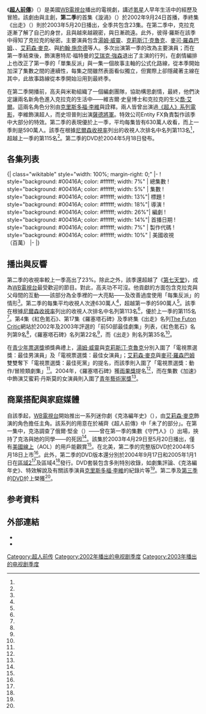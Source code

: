 {{Infobox television season
 |season_name  = 《超人前傳》第二季
 |eng_name         = {{lang|en|''Smallville'' (Season 2)}}
 |bgcolour     = #00416A
 |fgcolour     = white
 |image        = [[File:Smallville_s2.jpg|200px]]
 |caption      = DVD盒子
 |country      = [[美國|美國]]
 |network      = [[WB電視台|WB電視台]]
 |first_aired  = {{Start date|2002|9|24}}
 |last_aired   = {{End date|2003|5|20}}
 |num_episodes = 23
 |prev_season  = [[超人前傳_(第一季)|超人前傳 (第一季)]]
 |next_season  = [[超人前傳_(第三季)|超人前傳 (第三季)]]
 |episode_list = [[超人前傳集數列表|超人前傳集數列表]]
}}
《'''[[超人前傳|超人前傳]]'''》（{{lang-en|''Smallville''}}）是美國[[WB電視台|WB電視台]]播出的電視劇，講述[[氪星|氪星]]人{{link-en|克拉克·肯特 (超人前傳)|Clark Kent (Smallville)|克拉克·肯特}}早年生活中的經歷及冒險。該劇由{{link-en|阿爾弗雷德·高夫|Alfred Gough}}與{{link-en|麥爾斯·米勒|Miles Millar}}主創，'''第二季'''的首集《漩渦》（{{lang|en|''Vortex''}}）於2002年9月24日首播，季終集《出走》（{{lang|en|''Exodus''}}）則於2003年5月20日播出，全季共包含23集。在第二季中，克拉克逐漸了解了自己的身世，且與{{link-en|拉娜·藍 (超人前傳)|Lana Lang (Smallville)|拉娜·藍}}越來越親密，與{{link-en|克洛·蘇利文|Chloe Sullivan}}日漸疏遠。此外，彼得·羅斯在該季中得知了克拉克的秘密。主要演員包含[[湯姆·威靈|湯姆·威靈]]、[[克莉斯汀·克魯克|克莉斯汀·克魯克]]、[[麥可·羅森巴姆|麥可·羅森巴姆]]、{{link-en|山姆·瓊斯三世|Sam Jones III}}、[[艾莉森·麥克|艾莉森·麥克]]、{{link-en|安妮特·奧圖勒|Annette O'Toole}}與[[約翰·施奈德|約翰·施奈德]]等人。多次出演第一季的{{link-en|約翰·格洛弗 (演員)|John Glover (actor)|約翰·格洛弗}}改為主要演員；而在第一季結束後，飾演惠特尼·福特曼的[[埃瑞克·約翰遜|艾瑞克·強森]]退出了主演的行列，在劇情編排上也改正了第一季的「單集反派」與一集一個故事主軸的公式化路線，從本季開始加深了集數之間的連續性，每集之間雖然表面看似獨立，但實際上卻隱藏著主線在其中，此故事路線從本季開始沿用到最終季。

在第二季開播前，高夫與米勒組織了一個編劇團隊，協助構思劇情，最終，他們決定讓兩名新角色進入克拉克的生活中——維吉爾·史皇博士和克拉克的生父[[喬·艾爾|喬·艾爾]]。這兩名角色分別由[[克里斯多福·李維|克里斯多福·李維]]與{{link-en|泰倫斯·史坦普|Terence Stamp}}詮釋。兩人皆曾出演過[[超人系列電影|《超人》系列電影]]，李維飾演超人，而史坦普則出演[[薩德將軍|薩德將軍]]。特效公司Entity FX負責製作該季中大部分的特效。第二季的表現優於上一季，平均每集皆有630萬人收看，而上一季則是590萬人。該季在根據[[尼爾森收視率|尼爾森收視率]]列出的收視人次排名中名列第113名<ref name="Rate"/>，超越上一季的第115名<ref name="Nielsen"/>。第二季的DVD於2004年5月18日發布。

== 各集列表 ==
{{See also|超人前传集数列表}}

<onlyinclude>{| class="wikitable" style="width: 100%; margin-right: 0;"
|-
! style="background: #00416A; color: #ffffff; width: 7%" | 總集數
! style="background: #00416A; color: #ffffff; width: 5%" | 集數
! style="background: #00416A; color: #ffffff; width: 13%"| 標題
! style="background: #00416A; color: #ffffff; width: 18%"| 導演
! style="background: #00416A; color: #ffffff; width: 26%"| 編劇
! style="background: #00416A; color: #ffffff; width: 14%"| 首播日期
! style="background: #00416A; color: #ffffff; width: 7%" | 製作代碼
! style="background: #00416A; color: #ffffff; width: 10%" | 美國收視<br />（百萬）
|-
{{Episode list/sublist|超人前传 (第二季)
 |EpisodeNumber   = 22
 |EpisodeNumber2  = 1
 |Title           = {{lang|en|Vortex}}<br />漩渦
 |DirectedBy      = {{link-en|格雷格·貝蒙|Greg Beeman}}
 |WrittenBy       = 電視劇：菲利普·李文斯<br />故事：{{link-en|阿爾弗雷德·高夫|Alfred Gough}}、{{link-en|麥爾斯·米勒|Miles Millar}}
 |OriginalAirDate = {{Start date|2002|9|24}}
 |ProdCode        = 175051
 |LineColor       = 00416A
 |ShortSummary    = 延續第一季季終集《[[暴風雨_(超人前傳)|暴風雨]]》的劇情，克拉克救起了被捲入龍捲風的拉娜，將她送去醫院。當他去找家人時，發現藏在地窖的太空船不見了，並得知強納森為了追逐試圖揭發克拉克秘密的羅傑·尼克森（{{lang|en|Roger Nixon}}，{{link-en|湯姆·奧布萊恩|Tom O'Brien (actor)}}飾演）而衝了出去。路德豪宅的天花板塌陷時，萊克斯正猶豫要不要救他的父親。事後他對此感到深深的自責。萊克斯決定盡快動手術，不要讓李涅癱瘓。手術最終成功了，但李涅失明了。從天而降的{{link-en|流動房屋|Mobile home}}堵住了強納森與尼克森陷入的墓穴的入口。克拉克在兩人缺氧而死前趕到，但墓穴的隕石使他無力。尼克森利用這個弱點綁架克拉克。強納森追了上去，但在與尼克森打鬥時處於下風。在尼克森試圖殺害強納森時，萊克斯出手射殺了尼克森。
 |Viewers         = 8.7<ref name="tvtango"/>
}}
{{Episode list/sublist|超人前传 (第二季)
 |EpisodeNumber   = 23
 |EpisodeNumber2  = 2
 |Title           = {{lang|en|Heat}}<br />熱力
 |DirectedBy      = {{link-en|詹姆斯·馬歇爾 (導演)|James Marshall (director)|詹姆斯·馬歇爾}}
 |WrittenBy       = {{link-en|馬克·佛海登|Mark Verheiden}}
 |OriginalAirDate = {{Start date|2002|10|1}}
 |ProdCode        = 175052
 |LineColor       = 00416A
 |ShortSummary    = 在一波熱浪中，克拉克擁有了新的能力——從眼睛釋放出熱能。克拉克很快便發現，這項能力是在他受到[[性刺激|性刺激]]時才會顯現出來。隨著強納森的協助，克拉克逐漸懂得控制他的新能力。同時，萊克斯與德瑟瑞·艾金斯（{{lang|en|Desirée Atkins}}，[[克麗絲塔·艾倫|克麗絲塔·艾倫]]飾演）結婚，艾金斯也是克拉克的新生物學老師。德瑟瑞因受隕石的影響而能夠增加她散發出的費洛蒙，進而控制他人。德瑟瑞試圖在課堂上誘惑克拉克，希望他能聽命於她，但克拉克毫無感覺。因此，德瑟瑞轉而誘惑強納森，控制他去殺死萊克斯，讓她能夠繼承萊克斯的財產。克拉克出手阻止了一切。
 |Viewers         = 8.1<ref name="tvtango"/>
}}
{{Episode list/sublist|超人前传 (第二季)
 |EpisodeNumber   = 24
 |EpisodeNumber2  = 3
 |Title           = {{lang|en|Duplicity}}<br />兩面三刀
 |DirectedBy      = {{link-en|史蒂夫·麥納|Steve Miner}}
 |WrittenBy       = {{link-en|陶德·史拉夫金|Todd Slavkin}}、{{link-en|戴倫·史維莫|Darren Swimmer}}
 |OriginalAirDate = {{Start date|2002|10|8}}
 |ProdCode        = 175053
 |LineColor       = 00416A
 |ShortSummary    = 彼得無意間發現在暴風雨時落在玉米田的太空船，並計劃將故事出售給媒體。克拉克不顧父母的反對，決定告訴彼得他的秘密，以確保彼得不告訴任何人太空船的事。比起克拉克身為外星人的秘密，彼得更氣克拉克不對他坦白。史蒂芬·漢彌頓博士（{{lang|en|Dr. Steven Hamilton}}，{{link-en|喬·莫頓|Joe Morton}}飾演）因過度暴露於隕石之下而染上怪病，他偷走了太空船。當萊克斯拒絕相信他發現太空船時，漢彌頓博士轉而尋求萊諾的支持。發覺太空船需要用到鑰匙來開起後，漢彌頓博士綁架彼得，拼命尋找鑰匙的下落。漢彌頓博士威脅彼得的生命，千鈞一髮之際，克拉克趕到拯救了彼得。漢彌頓博士因被克拉克擊飛而打翻隕石製成的液體，吸入皮膚後加重了症狀而死。將太空船運回肯特農場後，克拉克與彼得言歸於好。
 |Viewers         = 8.8<ref name="tvtango"/>
}}
{{Episode list/sublist|超人前传 (第二季)
 |EpisodeNumber   = 25
 |EpisodeNumber2  = 4
 |Title           = {{lang|en|Red}}<br />紅色氪石
 |DirectedBy      = [[傑夫·伍爾諾|傑夫·伍爾諾]]
 |WrittenBy       = {{link-en|傑夫·羅伯|Jeph Loeb}}
 |OriginalAirDate = {{Start date|2002|10|15}}
 |ProdCode        = 175054
 |LineColor       = 00416A
 |ShortSummary    = 克拉克違反父親的意願，買下一枚價格不斐的戒指。殊不知，戒指鑲著一顆他前所未見的紅色隕石。紅色隕石影響了克拉克的心理，使他不再束縛自己的想法和行為。克拉克的行為開始變得脫序。克拉克在一次約拉娜出去約會時，拉娜表示她不喜歡他最近反常的表現，於是他約了另外一名女孩。他表達了他對父母的憤慨，不滿他們強迫自己過著農村生活，克拉克決定離開斯莫維爾鎮，用自己的能力賺大錢。彼得和強納森協力圍住克拉克，用綠色隕石使他無力，接著強納森揮起大錘將戒指擊碎。事後，克拉克試圖向父母道歉，但強納森懷疑那些話和那些行為正是克拉克的真實想法。
 |Viewers         = 8.9<ref name="tvtango"/>
}}
{{Episode list/sublist|超人前传 (第二季)
 |EpisodeNumber   = 26
 |EpisodeNumber2  = 5
 |Title           = {{lang|en|Nocturne}}<br />小夜曲
 |DirectedBy      = {{link-en|瑞克·華萊士|Rick Wallace}}
 |WrittenBy       = {{link-en|布萊恩·韋恩·彼得森|Brian Wayne Peterson|布萊恩·彼得森}}、凱利·薩德斯
 |OriginalAirDate = {{Start date|2002|10|22}}
 |ProdCode        = 175055
 |LineColor       = 00416A
 |ShortSummary    = 拉娜在前去她父母親的墳墓時，發現了一首留給她的情詩。這首詩由一名名叫拜倫·摩爾（{{lang|en|Byron Moore}}，[[西恩·法瑞斯|西恩·法瑞斯]]飾演）的男孩撰寫，他的父母從不允許他離開家中。克拉克與拉娜懷疑拜倫被虐待，但當警方登門拜訪時，他的父母表示他早就過世了。隔天，克拉克和彼得偷偷進入拜倫家中，發現拜倫被鎖在地下室。當拜倫照到陽光時，他變成一個擁有超人力量的暴力生物。據拜倫的母親透露，拜倫患有一種致命的疾病，且是李涅掌管的路瑟公司的其中一項計畫的實驗品之一。拜倫去找李涅，克拉克緊跟在後，把他扔在一個廢棄的井裡，讓他照不到陽光。克拉克將拜倫送往醫院。同時，瑪莎決定去擔任李涅的私人助理，讓強納森和克拉克感到十分不捨。
 |Viewers         = 8.3<ref name="tvtango"/>
}}
{{Episode list/sublist|超人前传 (第二季)
 |EpisodeNumber   = 27
 |EpisodeNumber2  = 6
 |Title           = {{lang|en|Redux}}<br />回家
 |DirectedBy      = {{link-en|克里斯·朗 (導演)|Chris Long (director)|克里斯·朗}}
 |WrittenBy       = {{link-en|羅素·福瑞德|Russel Friend}}、{{link-en|蓋瑞特·勒納|Garrett Lerner}}
 |OriginalAirDate = {{Start date|2002|10|29}}
 |ProdCode        = 227621
 |LineColor       = 00416A
 |ShortSummary    = 校內舉辦游泳比賽時，一名學生突然沉入水底，當克拉克把他救起來時，他已經老了60多歲。克拉克和克洛決定著手展開調查。他們發現了另一名學生克莉絲·派克（{{lang|en|Chrissy Parker}}，{{link-en|瑪姬·勞森|Maggie Lawson}}飾演）80年來周遭發生的種種類似事件，推斷她為了永保青春而從他人身上吸取生命力。克莉絲跟蹤新校長，克拉克及時抵達阻止了她。沒有新的受害者，克莉絲的身體開始急速衰老，化為灰燼。同時，相信自己父母是一對幸福的夫妻的拉娜，發現自己的母親與一名身分不明的男子的親密合照。拉娜請求萊克斯調查，最終發現這名男人可能是她的生父。
 |Viewers         = 8.2<ref name="tvtango"/>
}}
{{Episode list/sublist|超人前传 (第二季)
 |EpisodeNumber   = 28
 |EpisodeNumber2  = 7
 |Title           = {{lang|en|Lineage}}<br />血缘
 |DirectedBy      = 格雷格·貝蒙
 |WrittenBy       = 電視劇：{{link-en|肯尼斯·比勒|Kenneth Biller}}<br />故事：阿爾弗雷德·高夫、麥爾斯·米勒
 |OriginalAirDate = {{Start date|2002|11|5}}
 |ProdCode        = 175056
 |LineColor       = 00416A
 |ShortSummary    = 名叫瑞秋·鄧李維（{{lang|en|Rachel Dunleavy}}，布萊爾·布朗飾演）的婦人聲稱自己是克拉克的生母，而李涅是他的生父。克拉克發現了他收養過程的真相。克拉克駁回了他的說法，但瑞秋透過法律要求進行DNA試驗。克拉克與彼得潛入試驗DNA的實驗室，將其與彼得的口水掉包，使檢驗人員不知道他並非人類的真相。當結果非她所預期時，瑞秋綁架了萊克斯，努力逼迫李涅承認他與她的關係，且克拉克是他們的私生子。瑞秋在目睹前來營救萊克斯的克拉克的能力後，終於得知克拉克並非她的兒子。李涅後來對萊克斯坦承，他的確有過一名私生子，但在嬰兒時期便過世了。後來，李涅看著一只小盒子和一名男孩的照片。同時，拉娜找到了照片中的男人亨利·史摩（{{lang|en|Henry Small}}），史摩最終同意進行DNA試驗，以確認自己究竟是不是拉娜的生父。
 |Viewers         = 9.4<ref name="tvtango"/>
}}
{{Episode list/sublist|超人前传 (第二季)
 |EpisodeNumber   = 29
 |EpisodeNumber2  = 8
 |Title           = {{lang|en|Ryan}}<br />萊恩回來了
 |DirectedBy      = {{link-en|特倫斯·奧哈拉|Terrence O'Hara}}
 |WrittenBy       = 菲利普·李文斯
 |OriginalAirDate = {{Start date|2002|11|12}}
 |ProdCode        = 175057
 |LineColor       = 00416A
 |ShortSummary    = 萊恩（{{lang|en|Ryan}}，曾出現在第一季的劇集《迷途的羔羊》中）的阿姨因無法承受他的秘密而放棄了他。在接到萊恩的求救電話後，克拉克從一家研究機構夏之森（{{lang|en|Summerholt}}）救出了被當作研究對象的萊恩，並將他帶回斯莫維爾鎮。克拉克很快便發現，萊恩的大腦裡長了腫瘤，活不久了。克拉克試了各種方法來挽救萊恩的性命，最終仍然無力回天。
 |Viewers         = 7.4<ref name="tvtango"/>
}}
{{Episode list/sublist|超人前传 (第二季)
 |EpisodeNumber   = 30
 |EpisodeNumber2  = 9
 |Title           = {{lang|en|Dichotic}}<br />二重化身
 |DirectedBy      = {{link-en|克雷格·查斯克|Craig Zisk}}
 |WrittenBy       = 馬克·佛海登
 |OriginalAirDate = {{Start date|2002|11|19}}
 |ProdCode        = 175058
 |LineColor       = 00416A
 |ShortSummary    = 資優生伊恩·藍道（{{lang|en|Ian Randall}}，[[喬納森·泰勒·托馬斯|喬納森·泰勒·托馬斯]]飾演）擁有分裂出多個自己的能力。他利用自己的能力同時接受多項額外課程，並同時與拉娜和克洛約會。克拉克和彼得揭發了他的秘密，使他決定下手殺了拉娜與克洛。克拉克阻止了伊恩。同時，萊克斯參加了情緒管理的課程，並在那裡遇見了海倫·布萊斯醫生（{{lang|en|Dr. Helen Bryce}}），對她頗有好感。
 |Viewers         = 8.3<ref name="tvtango"/>
}}
{{Episode list/sublist|超人前传 (第二季)
 |EpisodeNumber   = 31
 |EpisodeNumber2  = 10
 |Title           = {{lang|en|Skinwalker}}<br />化獸人
 |DirectedBy      = {{link-en|瑪莉塔·葛拉比亞克|Marita Grabiak}}
 |WrittenBy       = 電視劇：布萊恩·彼得森、凱利·薩德斯<br />故事：馬克·沃蕭
 |OriginalAirDate = {{Start date|2002|11|26}}
 |ProdCode        = 175059
 |LineColor       = 00416A
 |ShortSummary    = 克拉克陷入了位於路德公司的工地下的一座原住民洞穴科瓦奇洞穴（{{lang|en|Kawatche Caves}}），並在洞穴牆壁上發現氪星符號。克拉克從當地的原住民約瑟夫·威洛布魯克（{{lang|en|Joseph Willowbrook}}）和他的孫女凱拉（{{lang|en|Kyla}}）口中得知了原住民流傳的傳說——一位身懷超能力的英雄納曼（{{lang|en|Naman}}）將拯救世界，讓克拉克開始懷疑自己是否正是傳說中的納曼。為了拯救洞穴，凱拉試圖使用她的能力——變化成動物——來趕跑路德公司，但在攻擊李涅時因受重傷而死。
 |Viewers         = 8.6<ref name="tvtango"/>
}}
{{Episode list/sublist|超人前传 (第二季)
 |EpisodeNumber   = 32
 |EpisodeNumber2  = 11
 |Title           = {{lang|en|Visage}}<br />同面異心
 |DirectedBy      = 威廉·蓋瑞提
 |WrittenBy       = 陶德·史拉夫金、戴倫·史維莫
 |OriginalAirDate = {{Start date|2003|1|14}}
 |ProdCode        = 175060
 |LineColor       = 00416A
 |ShortSummary    = 惠特尼·福特曼回到了斯莫維爾鎮，並聲稱在出任務時受傷而失去部分記憶。因此，他試圖與拉娜繼續交往，並不記得拉娜寄去的分手信。由於不忍心傷害他，拉娜便順著惠特尼的意與他繼續交往，但克拉克發現，惠特尼實際上是由蒂娜·格里爾（{{lang|en|Tina Greer}}，曾出現在第一季的劇集《X光》）所假扮的。當克拉克與蒂娜對峙時，蒂娜用隕石使他無力。克拉克在地窖動彈不得，但太空船救了他，消除了隕石對他的影響。在打鬥中，蒂娜不慎被一根突出物貫穿胸膛而死。隨後，眾人得知了真正的惠特尼陣亡的消息。
 |Viewers         = 7.3<ref name="tvtango"/>
}}
{{Episode list/sublist|超人前传 (第二季)
 |EpisodeNumber   = 33
 |EpisodeNumber2  = 12
 |Title           = {{lang|en|Insurgence}}<br />背叛
 |DirectedBy      = 詹姆斯·馬歇爾
 |WrittenBy       = 肯尼斯·比勒、傑夫·羅伯
 |OriginalAirDate = {{Start date|2003|1|21}}
 |ProdCode        = 175062
 |LineColor       = 00416A
 |ShortSummary    = 萊克斯在一場競標中敗給李涅，並發現他的辦公室裡裝滿了竊聽裝置。萊克斯聘請人來在路德公司總部裝設竊聽器，但當他得知瑪莎和李涅即將到達時命令他們終止行動。然而，受僱的團隊不打算空手而回，企圖搶走保險箱內的物品，不願中止，挾持了前來的瑪莎和李涅。瑪莎在成為人質的同時發現，李涅持續暗中調查克拉克，將克拉克的資料存放在保險箱中。克拉克趕來，瑪莎偷偷要他燒毀那些資料。瑪莎還順手偷走了八角盤，在事後將它藏在廚房的麵粉罐中。
 |Viewers         = 6.6<ref name="tvtango"/>
}}
{{Episode list/sublist|超人前传 (第二季)
 |EpisodeNumber   = 34
 |EpisodeNumber2  = 13
 |Title           = {{lang|en|Suspect}}<br />疑犯
 |DirectedBy      = 格雷格·貝蒙
 |WrittenBy       = 馬克·佛海登、菲利普·李文斯
 |OriginalAirDate = {{Start date|2003|1|28}}
 |ProdCode        = 175061
 |LineColor       = 00416A
 |ShortSummary    = 李涅在路德豪宅中被人槍擊，性命垂危。嫌犯有好幾人，且每人皆有動機置李涅於死地，而其中就屬在卡車上被發現時，不省人事、手持一把槍的強納森嫌疑最大。經克拉克和彼得調查後，發現真正的兇手其實是伊森警官（{{lang|en|Sheriff Ethan}}）。伊森為了脫離李涅的掌控而試圖殺死他。
 |Viewers         = 7.5<ref name="tvtango"/>
}}
{{Episode list/sublist|超人前传 (第二季)
 |EpisodeNumber   = 35
 |EpisodeNumber2  = 14
 |Title           = {{lang|en|Rush}}<br />膽大包天
 |DirectedBy      = {{link-en|瑞克·羅森塔爾|Rick Rosenthal}}
 |WrittenBy       = 陶德·史拉夫金、戴倫·史維莫
 |OriginalAirDate = {{Start date|2003|2|4}}
 |ProdCode        = 175063
 |LineColor       = 00416A
 |ShortSummary    = 寄生蟲從彼得和克洛的頸部鑽入體內，使他們的腎上腺素過量分泌。這會導致人們開始從事危險的行為。同時，克拉克終於開口約拉娜去約會，此舉使克洛妒意大發。彼得使用紅色隕石，讓克拉克加入他們的行列。克洛與克拉克發生親密關係，隕石在過程中湊巧離開了克拉克身旁，使他恢復理性。克拉克送他的兩個朋友去醫院，但這毀了他與拉娜的約會。萊克斯聘請研究古文字的權威佛雷德瑞克·華登博士（{{lang|en|Dr. Frederick Walden}}），來翻譯科瓦奇洞穴壁上的神祕文字。
 |Viewers         = 8.1<ref name="tvtango"/>
}}
{{Episode list/sublist|超人前传 (第二季)
 |EpisodeNumber   = 36
 |EpisodeNumber2  = 15
 |Title           = {{lang|en|Prodigal}}<br />浪子
 |DirectedBy      = 格雷格·貝蒙
 |WrittenBy       = 布萊恩·彼得森、凱利·薩德斯
 |OriginalAirDate = {{Start date|2003|2|11}}
 |ProdCode        = 175064
 |LineColor       = 00416A
 |ShortSummary    = 萊克斯發現他的同父異母兄弟盧卡斯（{{lang|en|Lucas}}）還活著。李涅一直監視著盧卡斯，並利用他來謀取萊克斯的資產，徹底擊垮萊克斯。身無分文且無家可歸的萊克斯借宿在克拉克家。盧卡斯對李涅的計劃感到不滿，且發現李涅其實沒瞎，他一直瞞著眾人。萊克斯精心設下的陷阱刺戳破了李涅的謊言，進而拿回了自己的資產。
 |Viewers         = 7.4<ref name="tvtango"/>
}}
{{Episode list/sublist|超人前传 (第二季)
 |EpisodeNumber   = 37
 |EpisodeNumber2  = 16
 |Title           = {{lang|en|Fever}}<br />熱病
 |DirectedBy      = 比爾·蓋瑞提
 |WrittenBy       = 馬修·奧村
 |OriginalAirDate = {{Start date|2003|2|18}}
 |ProdCode        = 175065
 |LineColor       = 00416A
 |ShortSummary    = 一直藏匿太空船鑰匙的瑪莎，在一次吸入隕石的粉塵時變得極度虛弱，一度停止呼吸。肯特牧場被封鎖，鑰匙被疾管局發現。同樣吸入隕石粉塵的克拉克也生病了。克拉克昏睡時，克洛讀了一封描述她真實感情的信，但克拉克在夢中喃喃念著拉娜的名字使克洛奪門而出。在驗血後，海倫·布萊斯醫生發現克拉克絕非平常人。強納森與克拉克開啟太空船來治癒克拉克與瑪莎。在瑪莎住院的同時，眾人得知了她懷孕的消息。
 |Viewers         = 7.9<ref name="tvtango"/>
}}
{{Episode list/sublist|超人前传 (第二季)
 |EpisodeNumber   = 38
 |EpisodeNumber2  = 17
 |Title           = {{lang|en|Rosetta}}<br />羅塞塔石碑
 |DirectedBy      = 詹姆斯·馬歇爾
 |WrittenBy       = 阿爾弗雷德·高夫、麥爾斯·米勒
 |OriginalAirDate = {{Start date|2003|2|25}}
 |ProdCode        = 175066
 |LineColor       = 00416A
 |ShortSummary    = 克拉克決定將鑰匙放入洞穴中的一個槽中。放上鑰匙後，那面牆灌輸克拉克解讀那些文字的能力。華登博士發現了鑰匙，並使用了它，然而龐大的資訊使他昏迷不醒。在家中，克拉克無故使用了能力，在穀倉上燒出一個符號。克拉克與維吉爾·史皇博士（{{lang|en|Dr. Virgil Swann}}，[[克里斯多福·李維|克里斯多福·李維]]飾演）聯繫，他告訴了克拉克有關克拉克的星球——[[氪星|氪星]]的事。克拉克與強納森使用太空船的鑰匙啟動太空船，發現了一個克拉克的生父留下的隱藏訊息——克拉克的命運是征服地球。
 |Viewers         = 8.7<ref name="tvtango"/>
}}
{{Episode list/sublist|超人前传 (第二季)
 |EpisodeNumber   = 39
 |EpisodeNumber2  = 18
 |Title           = {{lang|en|Visitor}}<br />外星訪客
 |DirectedBy      = 瑞克·羅森塔爾
 |WrittenBy       = 菲利普·李文斯
 |OriginalAirDate = {{Start date|2003|4|15}}
 |ProdCode        = 175067
 |LineColor       = 00416A
 |ShortSummary    = 克拉克的同學賽勒斯（{{lang|en|Cyrus}}）有著非比尋常的能力。克拉克發現，賽勒斯自認是在流星雨時落在地球上的外星人，導致他相信史皇博士的說法——克拉克是地球上唯一的氪星人——是錯誤的。賽勒斯建造了傳輸塔，打算與身在外星球的生父生母聯繫；但多項證據皆證實，賽勒斯只是一名人類。
 |Viewers         = 5.9<ref name="tvtango"/>
}}
{{Episode list/sublist|超人前传 (第二季)
 |EpisodeNumber   = 40
 |EpisodeNumber2  = 19
 |Title           = {{lang|en|Precipice}}<br />懸崖勒馬
 |DirectedBy      = {{link-en|湯瑪斯·J·懷特|Thomas J. Wright}}
 |WrittenBy       = 克林·卡本特
 |OriginalAirDate = {{Start date|2003|4|22}}
 |ProdCode        = 175068
 |LineColor       = 00416A
 |ShortSummary    = 拉娜被安迪·康納斯（{{lang|en|Andy Conners}}）騷擾，克拉克一怒之下將他打成重傷。當克拉克得知自己被起訴時，克拉克開始懷疑自己的本性，同時試著找方法和解。後來，克拉克發現，安迪所受的傷是偽造出來的。克拉克與克洛構思了一個計劃——透過拉娜來揭露安迪。同時，海倫的前男友保羅（{{lang|en|Paul}}）來到斯莫維爾鎮，打算贏回她的芳心。保羅將海倫關在病理間，並傷了她。萊克斯憑藉著自己的力量伸張了正義。最後，萊克斯向海倫求婚。
 |Viewers         = 6.7<ref name="tvtango"/>
}}
{{Episode list/sublist|超人前传 (第二季)
 |EpisodeNumber   = 41
 |EpisodeNumber2  = 20
 |Title           = {{lang|en|Witness}}<br />目擊證人
 |DirectedBy      = 瑞克·華萊士
 |WrittenBy       = 馬克·佛海登
 |OriginalAirDate = {{Start date|2003|4|29}}
 |ProdCode        = 175069
 |LineColor       = 00416A
 |ShortSummary    = 斯莫維爾高中的棒球員艾瑞克·馬什（{{lang|en|Eric Marsh}}）與另外兩名同夥洗劫了路德公司的運輸車，並偷走了一批精煉出來的隕石磚。克拉克出手阻止，但打不過他們。經後來的調查，艾瑞克和他的同夥持續製作液態的隕石，若將其吸入體內，便能擁有極大的力氣。強納森安慰並提醒了沮喪克拉克，儘管艾瑞克他們力大無窮，但他們沒有克拉克的其他能力。最後，克拉克成功制伏了三人。同時，李涅提供克洛主編的校刊《火炬》（{{lang|en|''Torch''}}）資金，並在《[[星球日報|星球日報]]》為她設立了一個專欄。
 |Viewers         = 6.5<ref name="tvtango"/>
}}
{{Episode list/sublist|超人前传 (第二季)
 |EpisodeNumber   = 42
 |EpisodeNumber2  = 21
 |Title           = {{lang|en|Accelerate}}<br />加速
 |DirectedBy      = 詹姆斯·馬歇爾
 |WrittenBy       = 電視劇：布萊恩·彼得森、凱利·薩德斯<br />故事：陶德·史拉夫金、戴倫·史維莫
 |OriginalAirDate = {{Start date|2003|5|6}}
 |ProdCode        = 175070
 |LineColor       = 00416A
 |ShortSummary    = 拉娜認為自己看見了鬼——六年前死去的兒時玩伴艾蜜莉·伊娃·丹斯莫（{{lang|en|Emily Eve Dinsmore}}）再次出現在她面前。克拉克自己也親眼看到了她。艾蜜莉有著非比尋常的移動速度，讓人有她瞬間消失的感覺。經過調查，克拉克發現艾蜜莉的父親利用隕石複製了已死去的艾蜜莉。複製人艾蜜莉的缺點是沒有是非對錯的觀念，險些殺死拉娜。克拉克到場救起了拉娜。同時，萊克斯開始準備與海倫的婚禮。
 |Viewers         = 7.0<ref name="tvtango"/>
}}
{{Episode list/sublist|超人前传 (第二季)
 |EpisodeNumber   = 43
 |EpisodeNumber2  = 22
 |Title           = {{lang|en|Calling}}<br />宣招
 |DirectedBy      = 特倫斯·奧哈拉
 |WrittenBy       = 肯尼斯·比勒
 |OriginalAirDate = {{Start date|2003|5|13}}
 |ProdCode        = 175071
 |LineColor       = 00416A
 |ShortSummary    = 華登博士醒了過來，並告訴萊克斯與李涅，克拉克是個需要立即殺死的外星人。拉娜顧及與克洛的友誼而對克拉克的戀情有所保留。在萊克斯的婚禮彩排的同時，克拉克與試圖殺死他的華登博士交手。最後，華登博士意外被炸死。拉娜來到肯特農場。克洛目睹了克拉克與拉娜接吻的畫面後淚流滿面，快步離開。克拉克聽見了來自地窖的神祕聲音。
 |Viewers         = 7.1<ref name="tvtango"/>
}}
{{Episode list/sublist|超人前传 (第二季)
 |EpisodeNumber   = 44
 |EpisodeNumber2  = 23
 |Title           = {{lang|en|Exodus}}<br />出走
 |DirectedBy      = 格雷格·貝蒙
 |WrittenBy       = 阿爾弗雷德·高夫、麥爾斯·米勒
 |OriginalAirDate = {{Start date|2003|5|20}}
 |ProdCode        = 175072
 |LineColor       = 00416A
 |ShortSummary    = 克拉克的生父喬·艾爾的意識告訴克拉克，他必須離開斯莫維爾鎮。因不想離開朋友及家人，克拉克偷走李涅用隕石製成的太空船鑰匙，並用其啟動太空船，藉此摧毀它。太空船爆炸引發的衝擊使在路上的強納森與瑪莎翻車，瑪莎因此流產。悲痛的克拉克使用紅色隕石，決定離開斯莫維爾鎮。在前往蜜月旅行的地點時，萊克斯醒來發現飛機正在下墜，而海倫與機組人員皆消失無蹤。
 |Viewers         = 7.5<ref name="tvtango"/>
}}
|}</onlyinclude>

== 播出與反響 ==

第二季的收視率較上一季高出了23%。除此之外，該季還超越了《[[第七天堂_(電視劇)|第七天堂]]》，成為[[WB電視台|WB電視台]]最受歡迎的節目。對此，高夫功不可沒。他貢獻的方面包含克拉克與父母間的互動——該部分為全季裡的一大亮點——及改善過度使用「每集反派」的情形<ref name="Goughonseason"/>。第二季的每集平均收視人次達630萬人<ref name="Rate"/>，超越第一季的590萬人<ref name="Nielsen"/>。該季在根據[[尼爾森收視率|尼爾森收視率]]列出的收視人次排名中名列第113名<ref name="Rate"/>，優於上一季的第115名<ref name="Nielsen"/>。第4集《紅色氪石》、第17集《羅塞塔石碑》及季終集《出走》名列[[The_Futon_Critic|The Futon Critic]]網站於2002年及2003年評選的「前50部最佳劇集」列表，《紅色氪石》名列第9名<ref name="The 50 Best Episodes of 2002 – #10–1"/>，《羅塞塔石碑》名列第22名<ref name="The 50 Best Episodes of 2003: #30–21"/>，而《出走》則名列第35名<ref name="The 50 Best Episodes of 2003: #40–31"/>。

在{{link-en|2003年青少年票選獎|2003 Teen Choice Awards|2003年}}[[青少年票選獎|青少年票選獎]]頒獎典禮上，[[湯姆·威靈|湯姆·威靈]]與[[克莉斯汀·克魯克|克莉斯汀·克魯克]]分別入圍了「電視票選獎：最佳男演員」及「電視票選獎：最佳女演員」；[[艾莉森·麥克|艾莉森·麥克]]與[[麥可·羅森巴姆|麥可·羅森巴姆]]雙雙奪下「電視票選獎：最佳死黨」的提名，而該季則入圍了「電視票選獎：動作/冒險類劇集」<ref name="2003 Teen Choice Awards"/>。2004年，《羅塞塔石碑》獲[[雨果獎|雨果獎]]{{link-en|雨果獎最佳戲劇表現獎|Hugo Award for Best Dramatic Presentation|最佳戲劇表現獎}}提名<ref name="2004 Hugo Awards"/>，而在集數《加速》中飾演艾蜜莉·丹斯莫的女演員{{link-en|喬黛爾·佛蘭|Jodelle Ferland}}則入圍了[[青年藝術家獎|青年藝術家獎]]<ref name="2004 Young Artist Awards"/>。

== 商業搭配與家庭媒體 ==

自該季起，[[WB電視台|WB電視台]]開始推出一系列迷你劇《克洛編年史》（{{lang|en|''Chloe Chronicles''}}），由[[艾莉森·麥克|艾莉森·麥克]]飾演的角色{{link-en|克洛·蘇利文|Chloe Sullivan}}擔任主角。該系列的用意在於補齊《超人前傳》中「未了的部分」。在第一集中，克洛調查了俄爾·堅金（{{lang|en|Earl Jenkins}}）——曾在第一季的集數《守門人》（{{lang|en|''Jitters''}}）出場，挾持了克洛與她的同學——的死因<ref name="Smallville: The Official Companion Season 2"/>{{rp|154–155}}。該集於2003年4月29日至5月20日播出，僅有[[美國線上|美國線上]]（AOL）的用戶能觀賞<ref name="Chloe Chronicles"/>。在北美，第二季的完整版DVD於2004年5月18日上市<ref name="DVD in North America"/>。此外，第二季的DVD版本還分別於2004年9月17日和2005年1月1日在[[DVD區域碼|區域2]]<ref name="DVD in Region 2"/>及區域4<ref name="DVD in Region 4"/>發行。DVD套裝包含多則特別收錄，如劇集評論、《克洛編年史》、特效解說及有關該季演員[[克里斯多福·李維|克里斯多福·李維]]的紀錄片等<ref name="Special features"/>。第二季及[[超人前傳_(第三季)|第三季]]的[[數碼多功能影音光碟|DVD]]於{{link-en|第31屆土星獎|31st Saturn Awards}}上榮獲{{link-en|土星獎最佳電視劇DVD獎|Saturn Award for Best Television DVD Release|最佳電視劇DVD獎}}<ref name="31st Saturn Awards"/>。

== 参考資料 ==
{{reflist|30em|refs=

<ref name="Rate">{{cite news |url=http://groups.google.com/group/rec.arts.tv/browse_thread/thread/ee82c0640bcaeb06/ |title=Nielsen's TOP 156 Shows for 2002–03 |publisher=Google |date=2003-05-20 |accessdate=2007-05-25 |deadurl=no |archiveurl=https://web.archive.org/web/20121102092505/http://groups.google.com/group/rec.arts.tv/browse_thread/thread/ee82c0640bcaeb06/ |archivedate=2012-11-02 }}</ref>

<ref name="Nielsen">{{cite news |url=http://www.usatoday.com/life/television/2002/2002-05-28-year-end-chart.htm |title=How did your favorite show rate |publisher=USA Today |date=2002-05-28 |accessdate=2007-05-25 |archiveurl=https://web.archive.org/web/20170629140636/http://usatoday30.usatoday.com/life/television/2002/2002-05-28-year-end-chart.htm |archivedate=2017-06-29 |deadurl=no }}</ref>

<ref name="tvtango">{{cite web |title=Episode List: Smallville – Season 2 |url=http://www.tvtango.com/series/smallville/episodes?filters%5Bday%5D=&filters%5Bseason%5D=2&filters%5Bbroadcast%5D=No&filters%5Bmedia%5D=&commit.x=13&commit.y=13 |publisher=TV Tango |accessdate=2014-05-17 |archiveurl=https://web.archive.org/web/20170630122153/http://www.tvtango.com/series/smallville/episodes?filters%5Bday%5D=&filters%5Bseason%5D=2&filters%5Bbroadcast%5D=No&filters%5Bmedia%5D=&commit.x=13&commit.y=13 |archivedate=2017-06-30 |deadurl=no }}</ref>

<ref name="Smallville: The Official Companion Season 2">{{cite book|author=Simpson, Paul |title=Smallville: The Official Companion Season 2 |url=https://archive.org/details/smallvilleseason0000simp |publisher=Titan Books |date=2005-03-01 |isbn=1-84023-947-6}}</ref>

<ref name="Chloe Chronicles">{{cite web |url=http://www.bbc.co.uk/cult/news/cult/2003/04/29/4108.shtml |title=America Online has teamed up with Warner Bros. Television and The WB Television Network to produce new mini-dramas to publicise Smallville. |publisher=BBC |date=2003-04-29 |accessdate=2008-03-23 |archiveurl=https://web.archive.org/web/20090104203201/http://www.bbc.co.uk/cult/news/cult/2003/04/29/4108.shtml |archivedate=2009-01-04 |deadurl=yes }}</ref>

<ref name="Goughonseason">{{cite web |last=Levin |first=Gary |url=http://www.usatoday.com/life/television/news/2002-11-25-smallville_x.htm |title='Smallville' is super for WB |publisher=Usatoday.Com |date=2002-11-25 |accessdate=2010-07-30 |archiveurl=https://web.archive.org/web/20170802172210/https://usatoday30.usatoday.com/life/television/news/2002-11-25-smallville_x.htm |archivedate=2017-08-02 |deadurl=no }}</ref>

<ref name="The 50 Best Episodes of 2002 – #10–1">{{cite web|url=http://www.thefutoncritic.com/reviews/2003/01/10/the-50-best-episodes-of-2002-number-10-1-15291/20030110_bestof2002/ |title=Rants & Reviews – The 50 Best Episodes of 2002 – #10–1 |publisher=TheFutonCritic.com |accessdate=2010-07-30}}</ref>

<ref name="The 50 Best Episodes of 2003: #30–21">{{cite web|url=http://www.thefutoncritic.com/reviews/2004/01/14/the-50-best-episodes-of-2003-number-30-21-16372/20040114_bestof2003/ |title=Rants & Reviews – The 50 Best Episodes of 2003: #30–21 |publisher=TheFutonCritic.com |accessdate=2010-07-30}}</ref>

<ref name="The 50 Best Episodes of 2003: #40–31">{{cite web|url=http://www.thefutoncritic.com/reviews/2004/01/13/the-50-best-episodes-of-2003-number-40-31-16368/20040113_bestof2003/ |title=Rants & Reviews – The 50 Best Episodes of 2003: #40–31 |publisher=TheFutonCritic.com |accessdate=2010-07-30}}</ref>

<ref name="2003 Teen Choice Awards">{{cite web |url=http://www.businesswire.com/news/home/20030617005309/en/America-Online-TEEN-PEOPLE-Announce-Nominees-2003 |title=America Online and TEEN PEOPLE Announce Nominees for THE 2003 TEEN CHOICE AWARDS on FOX |publisher=Business Wire |date=2003-06-17 |accessdate=2007-09-11 |archiveurl=https://web.archive.org/web/20170912191841/http://www.businesswire.com/news/home/20030617005309/en/America-Online-TEEN-PEOPLE-Announce-Nominees-2003 |archivedate=2017-09-12 |deadurl=no }}</ref>

<ref name="2004 Hugo Awards">{{cite web |url=http://dpsinfo.com/awardweb/hugos/2004.html |title=2004 Hugo Awards |publisher=Award Web |accessdate=2007-09-11 |archiveurl=https://web.archive.org/web/20170912192510/http://dpsinfo.com/awardweb/hugos/2004.html |archivedate=2017-09-12 |deadurl=yes }}</ref>

<ref name="2004 Young Artist Awards">{{cite web |url=http://www.youngartistawards.org/noms25.htm |title=25th Annual Young Artist Awards |publisher=Young Artist Awards |accessdate=2007-09-10 |deadurl=yes |archiveurl=https://www.webcitation.org/60msMQody?url=http://www.youngartistawards.org/noms25.htm |archivedate=2011-08-08 }}</ref>

<ref name="DVD in North America">{{cite web |url=http://www.amazon.com/dp/B0001JXPPC |title=Season 2 (Region 1) |publisher=Amazon |accessdate=2006-10-15 |archiveurl=https://web.archive.org/web/20160308020126/http://www.amazon.com/Smallville-Season-2-Tom-Welling/dp/B0001JXPPC |archivedate=2016-03-08 |deadurl=no }}</ref>

<ref name="DVD in Region 2">{{cite web |url=http://www.amazon.fr/dp/B000260OWG/ |title=Season 2 (Region 2) |publisher=Amazon |accessdate=2006-12-13 |archiveurl=https://web.archive.org/web/20170711014451/https://www.amazon.fr/Smallville-Complete-Season-anglais-uniquement/dp/B000260OWG |archivedate=2017-07-11 |deadurl=no }}</ref>

<ref name="DVD in Region 4">{{cite web |url=http://www.jbhifionline.com.au/dvd/dvd-genres/tv/smallville-season-2-6-dvd-set/234391 |title=Season 2 (Region 4) |publisher=JB HI-FI online |accessdate=2009-07-12 |archiveurl=https://web.archive.org/web/20170711014451/https://www.amazon.fr/Smallville-Complete-Season-anglais-uniquement/dp/B000260OWG |archivedate=2017-07-11 |deadurl=no }}</ref>

<ref name="Special features">{{cite AV media notes|title=Smallville (season 2) |year=2004 |type=back cover |publisher=The WB}}</ref>

<ref name="31st Saturn Awards">{{cite web |url=http://www.imdb.com/event/ev0000004/2005 |title=2005 Saturn Awards |publisher=IMDb |accessdate=2017-09-20 |archiveurl=https://web.archive.org/web/20170401003314/http://www.imdb.com/event/ev0000004/2005 |archivedate=2017-04-01 |deadurl=no }}</ref>

}}

== 外部連結 ==
{{commons|Smallville}}
* {{Official website|http://www.cwtv.com/shows/smallville}}
* {{Imdb episodes|0279600|超人前傳}}

{{超人前传}}

{{DEFAULTSORT:Smallville (season 2)}}
[[Category:超人前传|Category:超人前传]]
[[Category:2002年播出的电视剧季度|Category:2002年播出的电视剧季度]]
[[Category:2003年播出的电视剧季度|Category:2003年播出的电视剧季度]]